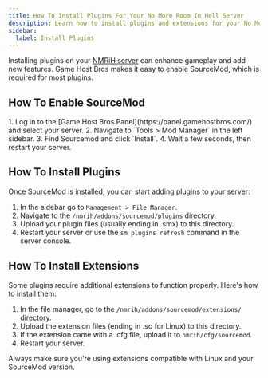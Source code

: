 ```yaml
---
title: How To Install Plugins For Your No More Room In Hell Server
description: Learn how to install plugins and extensions for your No More Room In Hell server
sidebar:
  label: Install Plugins
---
```


Installing plugins on your [NMRiH server](https://www.gamehostbros.com/no-more-room-in-hell-server-hosting/) can enhance gameplay and add new features. Game Host Bros makes it easy to enable SourceMod, which is required for most plugins.

## How To Enable SourceMod
<Steps>
1. Log in to the [Game Host Bros Panel](https://panel.gamehostbros.com/) and select your server.
2. Navigate to `Tools > Mod Manager` in the left sidebar.
3. Find Sourcemod and click `Install`.
4. Wait a few seconds, then restart your server.
</Steps>

## How To Install Plugins

Once SourceMod is installed, you can start adding plugins to your server:
<Steps>
1. In the sidebar go to `Management > File Manager`.
2. Navigate to the `/nmrih/addons/sourcemod/plugins` directory.
3. Upload your plugin files (usually ending in .smx) to this directory.
4. Restart your server or use the `sm plugins refresh` command in the server console.
</Steps>

## How To Install Extensions

Some plugins require additional extensions to function properly. Here's how to install them:
<Steps>
1. In the file manager, go to the `/nmrih/addons/sourcemod/extensions/` directory.
2. Upload the extension files (ending in .so for Linux) to this directory.
3. If the extension came with a .cfg file, upload it to `nmrih/cfg/sourcemod`.
4. Restart your server.
</Steps>
Always make sure you're using extensions compatible with Linux and your SourceMod version.
